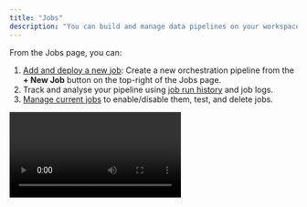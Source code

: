 ```yaml
---
title: "Jobs"
description: "You can build and manage data pipelines on your workspace from **Jobs**."
---
```


From the Jobs page, you can:

1. [Add and deploy a new job](/Orchestration/deploy): Create a new orchestration pipeline from the **\+ New Job** button on the top-right of the Jobs page.
2. Track and analyse your pipeline using [job run history](#job-runs-and-logs) and job logs.
3. [Manage current jobs](#current-jobs) to enable/disable them, test, and delete jobs.

<Frame>
  <video src="https://docs.5x.co/assets/medias/jobs1-2e2e2317786dd7a3665116e2ecfce87d.mp4" controls />
</Frame>

## Job editor

Build and orchestrate data pipeline on the Editor. The Job editor is a playground where you can:

- [Add node blocks](/Orchestration/deploy.mdx#3-add-the-first-node-block)
- **Drag and drop** blocks across your pipeline.
- **Zoom in/out** of the editor view.
- [Run a draft job](/Orchestration/deploy.mdx#7-run-draft-job) in the development environment before deploying it to production.

<Frame>
  ![editor1](https://docs.5x.co/assets/images/editor1-7acb42c6487f1cf42e52bb4bc0029d64.png)
</Frame>

Once the deployed job runs, the **Editor** is locked in **preview-only** mode. You can,

1. Click **Edit** to update the job in the editor.
2. Click **Run now** to trigger a manual job run.
3. Check the job logs of each task node. Click **View Logs** at the foot of a block to check its logs.

<Frame>
  ![editor2](https://docs.5x.co/assets/images/editor2-f8e3ee25bd164f30381b1d0343fd286b.png)
</Frame>

## Job runs and logs

The Job Runs page lists the run history of the respective job since its deployment.

- `runID`: When the job runs based on the scheduled trigger, each run history is generated and stored using a job `runID`.
- **Trigger**: Indicates if the job run was triggered manually or using the trigger schedule.
- **Status**: Indicates the job run status: **running**, **success**, and **failure**.
- **Start date** and **duration**: the time when the run started and its duration.

### Run history and logs

1. Navigate to your **Jobs** and click on a current job to check its details.
2. **Run a manual job**: you can manually run a job from the three-dot menu in the Actions column of the Jobs page.
3. Navigate to the **Job Runs** page of a job to check its run history.
4. Click on a job run to check its details and **logs**.
   - The pipeline overview highlights the task blocks by their **job run status**.
   - Click on a task block to check and **download** its **job run logs**.

<Frame>
  ![editor3](https://docs.5x.co/assets/images/jobrun1-9e855b3bffd2285fea6be32a84c148b6.gif)
</Frame>

## Current jobs

Lists the current jobs deployed to production environments on your workspace. You can filter the columns using search and sort.

- **Environment**: indicates which production environment is used to deploy.
- **Container size**: Orchestration uses small, medium and large container sizes to deploy jobs.
- **Recent runs**: indicates the history of the last five job runs by their run status. Hover over a run cycle to view its runID, status and time.
- **Actions**: you can perform actions to manage your current jobs from the **three-dot menu** in the Actions column.

### Resume/pause job

**Resume/pause** a job from the **three-dot** dropdown menu in the **Actions** column of a job.

### Rename job

Click **Rename** job to update its name from the t**hree-dot** dropdown menu in the **Actions** column of a job.

### Run now

Click **Run now** to run the jobs manually from the **three-dot** dropdown menu in the **Actions** column of a job.

### Delete

Click **Delete** to delete a job permanently from the **three-dot** dropdown menu in the **Actions** column of a job. This action is irreversible.

<Frame>
  ![jobs](https://docs.5x.co/assets/images/jobs1-e8dc71fcd1ac34111c3cbfdb82615951.gif)
</Frame>